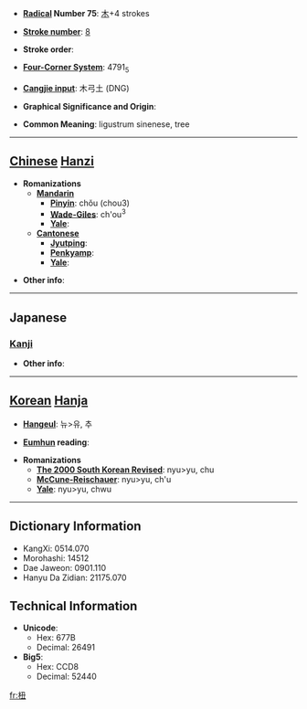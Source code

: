 * '''[[Wiktionary:Chinese radical index| Radical]] Number 75''': [[Wiktionary:Chinese radical index 木|木]]+4 strokes

* '''[[Wiktionary:Chinese total strokes index|Stroke number]]''': [[Wiktionary:Chinese total strokes index 8|8]]

* '''Stroke order''': 

* '''[[Wiktionary:Chinese four corner index|Four-Corner System]]''': 4791<sub>5</sub>

* '''[[Wiktionary:Chinese Cangjie index|Cangjie input]]''': 木弓土 (DNG)

* '''Graphical Significance and Origin''': 

* '''Common Meaning''': ligustrum sinenese, tree

----

== [[Chinese]] [[Hanzi]] ==

* '''Romanizations'''
** '''[[Mandarin]]'''
*** '''[[Pinyin]]''': chǒu (chou3)
*** '''[[Wade-Giles]]''': ch'ou<sup>3</sup>
*** '''[[Yale]]''': 
** '''[[Cantonese]]'''
*** '''[[Jyutping]]''':
*** '''[[Penkyamp]]''': 
*** '''[[Yale]]''': 

* '''Other info''': 

----

==Japanese==
===[[Kanji]]===
{{kanji|on readings=[[ちゅう]] (chū), [[ちゅ]] (chu), [[しゅう]] (shū), [[にゅ]] (nyu)
|kun readings=[[てかせ]] (tekase)
}}

* '''Other info''':  

----

== [[Korean]] [[Hanja]] ==

* '''[[Hangeul]]''': 뉴>유, 추

* '''[[Eumhun]] reading''': 

* '''Romanizations'''
** '''[[The 2000 South Korean Revised Romanization|The 2000 South Korean Revised]]''': nyu>yu, chu
** '''[[McCune-Reischauer]]''': nyu>yu, ch'u
** '''[[Yale]]''': nyu>yu, chwu

----

== Dictionary Information ==

* KangXi: 0514.070
* Morohashi: 14512
* Dae Jaweon: 0901.110
* Hanyu Da Zidian: 21175.070

== Technical Information ==

* '''Unicode''':
** Hex: 677B
** Decimal: 26491
* '''Big5''':
** Hex: CCD8
** Decimal: 52440

[[fr:杻]]